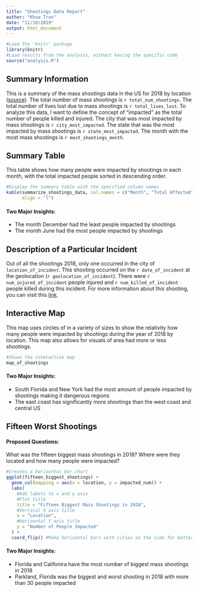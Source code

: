 ```yaml
---
title: "Shootings Data Report"
author: "Khoa Tran"
date: "11/10/2019"
output: html_document
---
```

```r
#Load the 'knitr' package
library(knitr)
#Load results from the analysis, without having the specific code
source("analysis.R")
```

## Summary Information

This is a summary of the mass shootings data in the US for 
2018 by location ([source](`r shootings_source`)). The total number of mass shootings
is `r total_num_shootings`. The total number of lives lost due to mass shootings is
`r total_lives_lost`. To analyze this data, I want to define the concept of "impacted" 
as the total number of people killed and injured. The city that was most impacted by mass shootings is
`r city_most_impacted`. The state that was the most impacted by mass shootings
is `r state_most_impacted`. The month with the most mass shootings is `r most_shootings_month`.

## Summary Table

This table shows how many people were impacted by shootings in each month,
with the total impacted people sorted in descending order.

```r
#Display the summary table with the specified column names
kable(summarize_shootings_data, col.names = c("Month", "Total Affected"),
      align = "l")
```

#### Two Major Insights:
- The month December had the least people impacted by shootings
- The month June had the most people impacted by shootings

## Description of a Particular Incident

Out of all the shootings 2018, only one occurred in the city of
`location_of_incident`. This shooting occurred on the `r date_of_incident` 
at the geolocation (`r geolocation_of_incident`). 
There were `r num_injured_of_incident` people injured and `r num_killed_of_incident`
people killed during this incident. For more information about this shooting,
you can visit this [link](`r incident_extresource`).

## Interactive Map

This map uses circles of in a variety of sizes to show the relativity 
how many people were impacted by shootings during the year of 2018 by location. 
This map also allows for visuals of area had more or less shootings.

```r
#Shows the interactive map
map_of_shootings
```

#### Two Major Insights:
- South Florida and New York had the most amount of people
impacted by shootings making it dangerous regions
- The east coast has significantly more shootings than the west coast and central US

## Fifteen Worst Shootings

#### Proposed Questions:
What was the fifteen biggest mass shootings in 2018?
Where were they located and how many people were impacted?

```r
#Creates a horizontal bar chart
ggplot(fifteen_biggest_shootings) +
  geom_col(mapping = aes(x = location, y = impacted_num)) +
  labs( 
    #Add labels to x and y axis
    #Plot title
    title = "Fifteen Biggest Mass Shootings in 2018", 
    #Vertical X axis title
    x = "Location",
    #Horizontal Y axis title
    y = "Number of People Impacted" 
  ) +
  coord_flip() #Make horizontal bars with cities on the side for better visibility
```

#### Two Major Insights:
- Florida and Califonira have the most number of biggest mass shootings in 2018
- Parkland, Florida was the biggest and worst shooting in 2018 with more than 30 people impacted
